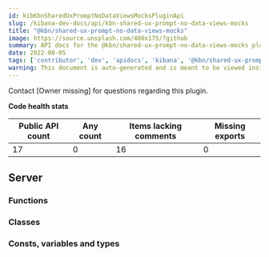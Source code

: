 ```yaml
---
id: kibKbnSharedUxPromptNoDataViewsMocksPluginApi
slug: /kibana-dev-docs/api/kbn-shared-ux-prompt-no-data-views-mocks
title: "@kbn/shared-ux-prompt-no-data-views-mocks"
image: https://source.unsplash.com/400x175/?github
summary: API docs for the @kbn/shared-ux-prompt-no-data-views-mocks plugin
date: 2022-08-05
tags: ['contributor', 'dev', 'apidocs', 'kibana', '@kbn/shared-ux-prompt-no-data-views-mocks']
warning: This document is auto-generated and is meant to be viewed inside our experimental, new docs system. Reach out in #docs-engineering for more info.
---
```




Contact [Owner missing] for questions regarding this plugin.

**Code health stats**

| Public API count  | Any count | Items lacking comments | Missing exports |
|-------------------|-----------|------------------------|-----------------|
| 17 | 0 | 16 | 0 |

## Server

### Functions
<DocDefinitionList data={kbnSharedUxPromptNoDataViewsMocksObj.server.functions}/>

### Classes
<DocDefinitionList data={kbnSharedUxPromptNoDataViewsMocksObj.server.classes}/>

### Consts, variables and types
<DocDefinitionList data={kbnSharedUxPromptNoDataViewsMocksObj.server.misc}/>

